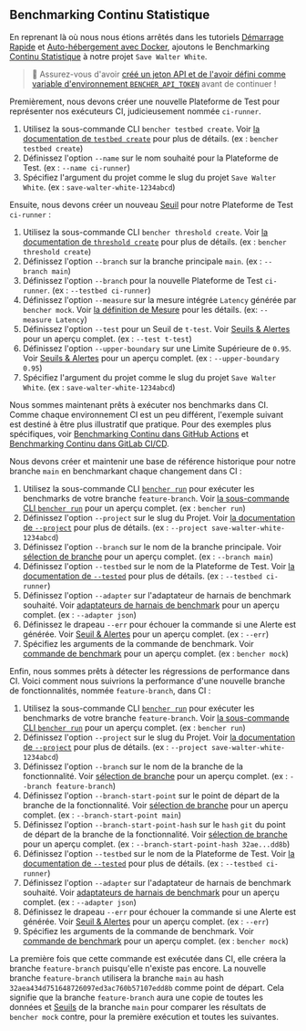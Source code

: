 
## Benchmarking Continu Statistique

En reprenant là où nous nous étions arrêtés dans les tutoriels 
[Démarrage Rapide][quick start] et [Auto-hébergement avec Docker][docker self-hosted],
ajoutons le Benchmarking [Continu Statistique][continuous benchmarking] à notre projet `Save Walter White`.

> 🐰 Assurez-vous d'avoir
> [créé un jeton API et de l'avoir défini comme variable d'environnement `BENCHER_API_TOKEN`][create an api token]
> avant de continuer !

Premièrement, nous devons créer une nouvelle Plateforme de Test pour représenter nos exécuteurs CI, judicieusement nommée `ci-runner`.

<TestbedCreate />

1. Utilisez la sous-commande CLI `bencher testbed create`.
   Voir [la documentation de `testbed create`][testbed create] pour plus de détails.
   (ex : `bencher testbed create`)
2. Définissez l'option `--name` sur le nom souhaité pour la Plateforme de Test.
   (ex : `--name ci-runner`)
3. Spécifiez l'argument du projet comme le slug du projet `Save Walter White`.
   (ex : `save-walter-white-1234abcd`)

Ensuite, nous devons créer un nouveau [Seuil][thresholds] pour notre Plateforme de Test `ci-runner` :

<ThresholdCreateStatistical />

1. Utilisez la sous-commande CLI `bencher threshold create`.
   Voir [la documentation de `threshold create`][threshold create] pour plus de détails.
   (ex : `bencher threshold create`)
2. Définissez l'option `--branch` sur la branche principale `main`.
   (ex : `--branch main`)
3. Définissez l'option `--branch` pour la nouvelle Plateforme de Test `ci-runner`.
   (ex : `--testbed ci-runner`)
4. Définissez l'option `--measure` sur la mesure intégrée `Latency` générée par `bencher mock`.
   Voir [la définition de Mesure][measure] pour les détails.
   (ex: `--measure Latency`)
5. Définissez l'option `--test` pour un Seuil de `t-test`.
   Voir [Seuils & Alertes][t-test] pour un aperçu complet.
   (ex : `--test t-test`)
6. Définissez l'option `--upper-boundary` sur une Limite Supérieure de `0.95`.
   Voir [Seuils & Alertes][t-test upper boundary] pour un aperçu complet.
   (ex : `--upper-boundary 0.95`)
7. Spécifiez l'argument du projet comme le slug du projet `Save Walter White`.
   (ex : `save-walter-white-1234abcd`)

Nous sommes maintenant prêts à exécuter nos benchmarks dans CI.
Comme chaque environnement CI est un peu différent, 
l'exemple suivant est destiné à être plus illustratif que pratique.
Pour des exemples plus spécifiques, voir [Benchmarking Continu dans GitHub Actions][github actions]
et [Benchmarking Continu dans GitLab CI/CD][gitlab ci/cd].

Nous devons créer et maintenir une base de référence historique pour notre branche `main` en benchmarkant chaque changement dans CI :

<RunMainStatistical />

1. Utilisez la sous-commande CLI <code><a href="/docs/fr/explanation/bencher-run/">bencher run</a></code>
   pour exécuter les benchmarks de votre branche `feature-branch`.
   Voir [la sous-commande CLI `bencher run`][bencher run] pour un aperçu complet.
   (ex : `bencher run`)
2. Définissez l'option `--project` sur le slug du Projet.
   Voir [la documentation de `--project`][project option] pour plus de détails.
   (ex : `--project save-walter-white-1234abcd`)
3. Définissez l'option `--branch` sur le nom de la branche principale.
   Voir [sélection de branche][branch selection branch] pour un aperçu complet.
   (ex : `--branch main`)
4. Définissez l'option `--testbed` sur le nom de la Plateforme de Test.
   Voir [la documentation de `--tested`][testbed option] pour plus de détails.
   (ex : `--testbed ci-runner`)
5. Définissez l'option `--adapter` sur l'adaptateur de harnais de benchmark souhaité.
   Voir [adaptateurs de harnais de benchmark][adapters] pour un aperçu complet.
   (ex : `--adapter json`)
6. Définissez le drapeau `--err` pour échouer la commande si une Alerte est générée.
   Voir [Seuil & Alertes][alerts] pour un aperçu complet.
   (ex : `--err`)
7. Spécifiez les arguments de la commande de benchmark.
   Voir [commande de benchmark][command argument] pour un aperçu complet.
   (ex : `bencher mock`)

Enfin, nous sommes prêts à détecter les régressions de performance dans CI.
Voici comment nous suivrions la performance d'une nouvelle branche de fonctionnalités, nommée `feature-branch`, dans CI :

<RunFeatureStatistical />

1. Utilisez la sous-commande CLI <code><a href="/docs/fr/explanation/bencher-run/">bencher run</a></code>
   pour exécuter les benchmarks de votre branche `feature-branch`.
   Voir [la sous-commande CLI `bencher run`][bencher run] pour un aperçu complet.
   (ex : `bencher run`)
2. Définissez l'option `--project` sur le slug du Projet.
   Voir [la documentation de `--project`][project option] pour plus de détails.
   (ex : `--project save-walter-white-1234abcd`)
3. Définissez l'option `--branch` sur le nom de la branche de la fonctionnalité.
   Voir [sélection de branche][branch selection branch] pour un aperçu complet.
   (ex : `--branch feature-branch`)
4. Définissez l'option `--branch-start-point` sur le point de départ de la branche de la fonctionnalité.
   Voir [sélection de branche][branch selection start point] pour un aperçu complet.
   (ex : `--branch-start-point main`)
5. Définissez l'option `--branch-start-point-hash` sur le `hash` `git` du point de départ de la branche de la fonctionnalité.
   Voir [sélection de branche][branch selection start point hash] pour un aperçu complet.
   (ex : `--branch-start-point-hash 32ae...dd8b`)
6. Définissez l'option `--testbed` sur le nom de la Plateforme de Test.
   Voir [la documentation de `--tested`][testbed option] pour plus de détails.
   (ex : `--testbed ci-runner`)
7. Définissez l'option `--adapter` sur l'adaptateur de harnais de benchmark souhaité.
   Voir [adaptateurs de harnais de benchmark][adapters] pour un aperçu complet.
   (ex : `--adapter json`)
8. Définissez le drapeau `--err` pour échouer la commande si une Alerte est générée.
   Voir [Seuil & Alertes][alerts] pour un aperçu complet.
   (ex : `--err`)
9. Spécifiez les arguments de la commande de benchmark.
   Voir [commande de benchmark][command argument] pour un aperçu complet.
   (ex : `bencher mock`)

La première fois que cette commande est exécutée dans CI,
elle créera la branche `feature-branch` puisqu'elle n'existe pas encore.
La nouvelle branche `feature-branch` utilisera la branche `main`
au hash `32aea434d751648726097ed3ac760b57107edd8b` comme point de départ.
Cela signifie que la branche `feature-branch` aura une copie de toutes les données et [Seuils][thresholds]
de la branche `main` pour comparer les résultats de `bencher mock` contre,
pour la première exécution et toutes les suivantes.

[quick start]: /docs/fr/tutorial/quick-start/
[docker self-hosted]: /docs/fr/tutorial/docker/
[continuous benchmarking]: /docs/fr/explanation/continuous-benchmarking/
[create an api token]: /docs/fr/tutorial/quick-start/#create-an-api-token
[testbed create]: /docs/fr/api/projects/testbeds/#post-v0projectsprojecttestbeds
[thresholds]: /docs/fr/explanation/thresholds/
[threshold create]: /docs/fr/api/projects/thresholds/#post-v0projectsprojectthresholds
[measure]: /docs/fr/explanation/benchmarking/#measures
[t-test]: /docs/fr/explanation/thresholds/#t-test-thresholds
[t-test upper boundary]: /docs/fr/explanation/thresholds/#t-test-threshold-upper-boundary
[github actions]: /docs/fr/how-to/github-actions/
[gitlab ci/cd]: /docs/fr/how-to/gitlab-ci-cd/
[bencher run]: /docs/fr/explanation/bencher-run/
[project option]: /docs/fr/explanation/bencher-run/#--project-project
[branch selection branch]: /docs/fr/explanation/branch-selection/#--branch-branch
[testbed option]: /docs/fr/explanation/bencher-run/#--testbed-testbed
[adapters]: /docs/fr/explanation/adapters/
[alerts]: /docs/fr/explanation/thresholds/#alerts
[command argument]: /docs/fr/explanation/bencher-run/#benchmark-command
[branch selection start point]: /docs/fr/explanation/branch-selection/#--branch-start-point-branch
[branch selection start point hash]: /docs/fr/explanation/branch-selection/#--branch-start-point-hash-hash